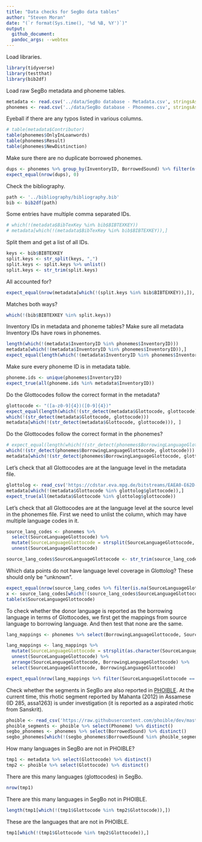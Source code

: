 ```yaml
---
title: "Data checks for SegBo data tables"
author: "Steven Moran"
date: "(`r format(Sys.time(), '%d %B, %Y')`)"
output:
  github_document:
  pandoc_args: --webtex
---
```


Load libraries.

```r
library(tidyverse)
library(testthat)
library(bib2df)
```

Load raw SegBo metadata and phoneme tables.

```r
metadata <- read.csv('../data/SegBo database - Metadata.csv', stringsAsFactors = F)
phonemes <- read.csv('../data/SegBo database - Phonemes.csv', stringsAsFactors = F, na.strings = "")
```

Eyeball if there are any typos listed in various columns.

```r
# table(metadata$Contributor)
table(phonemes$OnlyInLoanwords)
table(phonemes$Result)
table(phonemes$NewDistinction)
```

Make sure there are no duplicate borrowed phonemes.

```r
dups <- phonemes %>% group_by(InventoryID, BorrowedSound) %>% filter(n()>1) %>% select(InventoryID, BorrowingLanguageGlottocode, BorrowedSound)
expect_equal(nrow(dups), 0)
```

Check the bibliography.

```r
path <- '../bibliography/bibliography.bib'
bib <- bib2df(path)
```

Some entries have multiple comma separated IDs.

```r
# which(!(metadata$BibTexKey %in% bib$BIBTEXKEY))
# metadata[which(!(metadata$BibTexKey %in% bib$BIBTEXKEY)),]
```

Split them and get a list of all IDs.

```r
keys <- bib$BIBTEXKEY
split.keys <- str_split(keys, ",")
split.keys <- split.keys %>% unlist()
split.keys <- str_trim(split.keys)
```

All accounted for?

```r
expect_equal(nrow(metadata[which(!(split.keys %in% bib$BIBTEXKEY)),]), 0)
```

Matches both ways?

```r
which(!(bib$BIBTEXKEY %in% split.keys))
```

Inventory IDs in metadata and phoneme tables? Make sure all metadata Inventory IDs have rows in phonemes.

```r
length(which(!(metadata$InventoryID %in% phonemes$InventoryID)))
metadata[which(!(metadata$InventoryID %in% phonemes$InventoryID)),]
expect_equal(length(which(!(metadata$InventoryID %in% phonemes$InventoryID))), 0)
```

Make sure every phoneme ID is in metadata table.

```r
phoneme.ids <- unique(phonemes$InventoryID)
expect_true(all(phoneme.ids %in% metadata$InventoryID))
```

Do the Glottocodes follow the correct format in the metadata?

```r
glottocode <- "([a-z0-9]{4})([0-9]{4})"
expect_equal(length(which(!(str_detect(metadata$Glottocode, glottocode)))), 0)
which(!(str_detect(metadata$Glottocode, glottocode)))
metadata[which(!(str_detect(metadata$Glottocode, glottocode))), ]
```

Do the Glottocodes follow the correct format in the phonemes?

```r
# expect_equal(length(which(!(str_detect(phonemes$BorrowingLanguageGlottocode, glottocode)))), 0)
which(!(str_detect(phonemes$BorrowingLanguageGlottocode, glottocode)))
metadata[which(!(str_detect(phonemes$BorrowingLanguageGlottocode, glottocode))), ]
```

Let's check that all Glottocodes are at the language level in the metadata file.

```r
glottolog <- read_csv('https://cdstar.eva.mpg.de/bitstreams/EAEA0-E62D-ED67-FD05-0/languages_and_dialects_geo.csv')
metadata[which(!(metadata$Glottocode %in% glottolog$glottocode)),]
expect_true(all(metadata$Glottocode %in% glottolog$glottocode))
```

Let's check that all Glottocodes are at the language level at the source level in the phonemes file. First we need to unlist the column, which may have multiple language codes in it.

```r
source_lang_codes <- phonemes %>% 
  select(SourceLanguageGlottocode) %>%
  mutate(SourceLanguageGlottocode = strsplit(SourceLanguageGlottocode, ",")) %>%
  unnest(SourceLanguageGlottocode)

source_lang_codes$SourceLanguageGlottocode <- str_trim(source_lang_codes$SourceLanguageGlottocode)
```

Which data points do not have language level coverage in Glottolog? These should only be "unknown".

```r
expect_equal(nrow(source_lang_codes %>% filter(is.na(SourceLanguageGlottocode))),0)
x <- source_lang_codes[which(!(source_lang_codes$SourceLanguageGlottocode %in% glottolog$glottocode)),]
table(x$SourceLanguageGlottocode)
```

To check whether the donor language is reported as the borrowing language in terms of Glottocodes, we first get the mappings from source language to borrowing language. And then test that none are the same.

```r
lang_mappings <- phonemes %>% select(BorrowingLanguageGlottocode, SourceLanguageGlottocode)

lang_mappings <- lang_mappings %>% 
  mutate(SourceLanguageGlottocode = strsplit(as.character(SourceLanguageGlottocode), ",")) %>% 
  unnest(SourceLanguageGlottocode) %>% 
  arrange(SourceLanguageGlottocode, BorrowingLanguageGlottocode) %>%
  select(SourceLanguageGlottocode, BorrowingLanguageGlottocode)

expect_equal(nrow(lang_mappings %>% filter(SourceLanguageGlottocode == BorrowingLanguageGlottocode)), 0)
```

Check whether the segments in SegBo are also reported in [PHOIBLE](https://phoible.org). At the current time, this rhotic segment reported by Mahanta (2012) in Assamese (ID 285, assa1263) is under investigation (it is reported as a aspirated rhotic from Sanskrit).

```r
phoible <- read_csv('https://raw.githubusercontent.com/phoible/dev/master/data/phoible.csv')
phoible_segments <- phoible %>% select(Phoneme) %>% distinct()
segbo_phonemes <- phonemes %>% select(BorrowedSound) %>% distinct()
segbo_phonemes[which(!(segbo_phonemes$BorrowedSound %in% phoible_segments$Phoneme)),]
```

How many languages in SegBo are not in PHOIBLE?

```r
tmp1 <- metadata %>% select(Glottocode) %>% distinct()
tmp2 <- phoible %>% select(Glottocode) %>% distinct()
```

There are this many languages (glottocodes) in SegBo.

```r
nrow(tmp1)
```

There are this many languages in SegBo not in PHOIBLE.

```r
length(tmp1[which(!(tmp1$Glottocode %in% tmp2$Glottocode)),])
```

These are the languages that are not in PHOIBLE.

```r
tmp1[which(!(tmp1$Glottocode %in% tmp2$Glottocode)),]
```